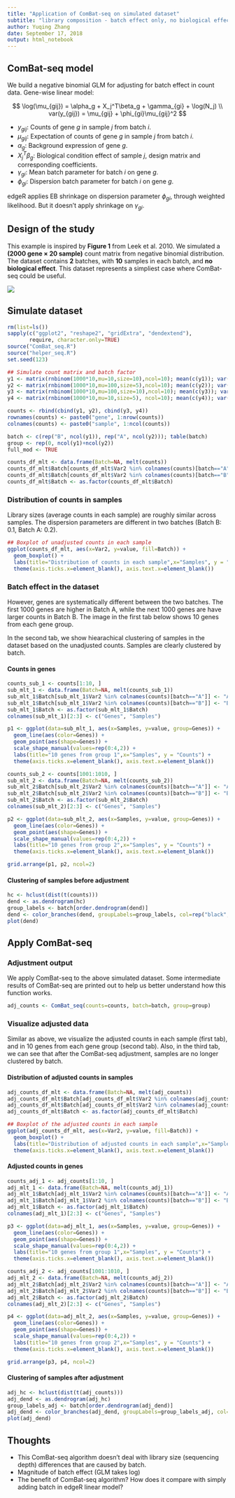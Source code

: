 ---
title: "Application of ComBat-seq on simulated dataset"
subtitle: "library composition - batch effect only, no biological effect"
author: Yuqing Zhang
date: September 17, 2018
output: html_notebook
---

## ComBat-seq model

We build a negative binomial GLM for adjusting for batch effect in count data. Gene-wise linear model:

$$
\log(\mu_{gij}) = \alpha_g + X_j^T\beta_g + \gamma_{gi} + \log(N_j) \\
var(y_{gij}) = \mu_{gij} + \phi_{gi}\mu_{gij}^2
$$

* $y_{gij}$: Counts of gene $g$ in sample $j$ from batch $i$.
* $\mu_{gij}$: Expectation of counts of gene $g$ in sample $j$ from batch $i$.
* $\alpha_g$: Background expression of gene $g$.
* $X_j^T\beta_g$: Biological condition effect of sample $j$, design matrix and corresponding coefficients.
* $\gamma_{gi}$: Mean batch parameter for batch $i$ on gene $g$.
* $\phi_{gi}$: Dispersion batch parameter for batch $i$ on gene $g$.

edgeR applies EB shrinkage on dispersion parameter $\phi_{gi}$, through weighted likelihood. But it doesn't apply shrinkage on $\gamma_{gi}$. 

## Design of the study

This example is inspired by **Figure 1** from Leek et al. 2010. We simulated a **(2000 gene $\times$ 20 sample)** count matrix from negative binomial distribution. The dataset contains **2** batches, with **10** samples in each batch, and **no biological effect**. This dataset represents a simpliest case where ComBat-seq could be useful.

![](../../study_design_1.PNG)

## Simulate dataset {.tabset}

```{r, echo=FALSE, results='hide'}
rm(list=ls())
sapply(c("ggplot2", "reshape2", "gridExtra", "dendextend"), 
       require, character.only=TRUE)
source("ComBat_seq.R")
source("helper_seq.R")
set.seed(123)

## Simulate count matrix and batch factor
y1 <- matrix(rnbinom(1000*10,mu=10,size=10),ncol=10); mean(c(y1)); var(c(y1))
y2 <- matrix(rnbinom(1000*10,mu=100,size=5),ncol=10); mean(c(y2)); var(c(y2))
y3 <- matrix(rnbinom(1000*10,mu=100,size=10),ncol=10); mean(c(y3)); var(c(y3))
y4 <- matrix(rnbinom(1000*10,mu=10,size=5), ncol=10); mean(c(y4)); var(c(y4))

counts <- rbind(cbind(y1, y2), cbind(y3, y4))
rownames(counts) <- paste0("gene", 1:nrow(counts))
colnames(counts) <- paste0("sample", 1:ncol(counts))

batch <- c(rep("B", ncol(y1)), rep("A", ncol(y2))); table(batch)
group <- rep(0, ncol(y1)+ncol(y2))
full_mod <- TRUE
```

```{r, echo=FALSE, results='hide'}
counts_df_mlt <- data.frame(Batch=NA, melt(counts))
counts_df_mlt$Batch[counts_df_mlt$Var2 %in% colnames(counts)[batch=="A"]] <- "A"
counts_df_mlt$Batch[counts_df_mlt$Var2 %in% colnames(counts)[batch=="B"]] <- "B"
counts_df_mlt$Batch <- as.factor(counts_df_mlt$Batch)
```

### Distribution of counts in samples

Library sizes (average counts in each sample) are roughly similar across samples. The dispersion parameters are different in two batches (Batch B: 0.1, Batch A: 0.2).

```{r, echo=FALSE}
## Boxplot of unadjusted counts in each sample
ggplot(counts_df_mlt, aes(x=Var2, y=value, fill=Batch)) + 
  geom_boxplot() +
  labs(title="Distribution of counts in each sample",x="Samples", y = "Counts") +
  theme(axis.ticks.x=element_blank(), axis.text.x=element_blank())
```

### Batch effect in the dataset {.tabset}

However, genes are systematically different between the two batches. The first 1000 genes are higher in Batch A, while the next 1000 genes are have larger counts in Batch B. The image in the first tab below shows 10 genes from each gene group. 

In the second tab, we show hiearachical clustering of samples in the dataset based on the unadjusted counts. Samples are clearly clustered by batch.

#### Counts in genes

```{r, echo=FALSE, fig.width=8, fig.height=4}
counts_sub_1 <- counts[1:10, ]
sub_mlt_1 <- data.frame(Batch=NA, melt(counts_sub_1))
sub_mlt_1$Batch[sub_mlt_1$Var2 %in% colnames(counts)[batch=="A"]] <- "A"
sub_mlt_1$Batch[sub_mlt_1$Var2 %in% colnames(counts)[batch=="B"]] <- "B"
sub_mlt_1$Batch <- as.factor(sub_mlt_1$Batch)
colnames(sub_mlt_1)[2:3] <- c("Genes", "Samples")

p1 <- ggplot(data=sub_mlt_1, aes(x=Samples, y=value, group=Genes)) +
  geom_line(aes(color=Genes)) +
  geom_point(aes(shape=Genes)) +
  scale_shape_manual(values=rep(0:4,2)) + 
  labs(title="10 genes from group 1",x="Samples", y = "Counts") +
  theme(axis.ticks.x=element_blank(), axis.text.x=element_blank())

counts_sub_2 <- counts[1001:1010, ]
sub_mlt_2 <- data.frame(Batch=NA, melt(counts_sub_2))
sub_mlt_2$Batch[sub_mlt_2$Var2 %in% colnames(counts)[batch=="A"]] <- "A"
sub_mlt_2$Batch[sub_mlt_2$Var2 %in% colnames(counts)[batch=="B"]] <- "B"
sub_mlt_2$Batch <- as.factor(sub_mlt_2$Batch)
colnames(sub_mlt_2)[2:3] <- c("Genes", "Samples")

p2 <- ggplot(data=sub_mlt_2, aes(x=Samples, y=value, group=Genes)) +
  geom_line(aes(color=Genes)) +
  geom_point(aes(shape=Genes)) +
  scale_shape_manual(values=rep(0:4,2)) + 
  labs(title="10 genes from group 2",x="Samples", y = "Counts") +
  theme(axis.ticks.x=element_blank(), axis.text.x=element_blank())

grid.arrange(p1, p2, ncol=2)
```

#### Clustering of samples before adjustment

```{r, echo=FALSE, fig.width=6}
hc <- hclust(dist(t(counts)))
dend <- as.dendrogram(hc)
group_labels <- batch[order.dendrogram(dend)]
dend <- color_branches(dend, groupLabels=group_labels, col=rep("black",length(batch)))
plot(dend)  
```


## Apply ComBat-seq {.tabset}

### Adjustment output

We apply ComBat-seq to the above simulated dataset. Some intermediate results of ComBat-seq are printed out to help us better understand how this function works.

```{r}
adj_counts <- ComBat_seq(counts=counts, batch=batch, group=group)
```

### Visualize adjusted data {.tabset}

Similar as above, we visualize the adjusted counts in each sample (first tab), and in 10 genes from each gene group (second tab). Also, in the third tab, we can see that after the ComBat-seq adjustment, samples are no longer clustered by batch.

#### Distribution of adjusted counts in samples

```{r, echo=FALSE}
adj_counts_df_mlt <- data.frame(Batch=NA, melt(adj_counts))
adj_counts_df_mlt$Batch[adj_counts_df_mlt$Var2 %in% colnames(adj_counts)[batch=="A"]] <- "A"
adj_counts_df_mlt$Batch[adj_counts_df_mlt$Var2 %in% colnames(adj_counts)[batch=="B"]] <- "B"
adj_counts_df_mlt$Batch <- as.factor(adj_counts_df_mlt$Batch)

## Boxplot of the adjusted counts in each sample
ggplot(adj_counts_df_mlt, aes(x=Var2, y=value, fill=Batch)) + 
  geom_boxplot() +
  labs(title="Distribution of adjusted counts in each sample",x="Samples", y = "Counts") +
  theme(axis.ticks.x=element_blank(), axis.text.x=element_blank())
```

#### Adjusted counts in genes

```{r, echo=FALSE, fig.width=8, fig.height=4}
counts_adj_1 <- adj_counts[1:10, ]
adj_mlt_1 <- data.frame(Batch=NA, melt(counts_adj_1))
adj_mlt_1$Batch[adj_mlt_1$Var2 %in% colnames(counts)[batch=="A"]] <- "A"
adj_mlt_1$Batch[adj_mlt_1$Var2 %in% colnames(counts)[batch=="B"]] <- "B"
adj_mlt_1$Batch <- as.factor(adj_mlt_1$Batch)
colnames(adj_mlt_1)[2:3] <- c("Genes", "Samples")

p3 <- ggplot(data=adj_mlt_1, aes(x=Samples, y=value, group=Genes)) +
  geom_line(aes(color=Genes)) +
  geom_point(aes(shape=Genes)) +
  scale_shape_manual(values=rep(0:4,2)) + 
  labs(title="10 genes from group 1",x="Samples", y = "Counts") +
  theme(axis.ticks.x=element_blank(), axis.text.x=element_blank())

counts_adj_2 <- adj_counts[1001:1010, ]
adj_mlt_2 <- data.frame(Batch=NA, melt(counts_adj_2))
adj_mlt_2$Batch[adj_mlt_2$Var2 %in% colnames(counts)[batch=="A"]] <- "A"
adj_mlt_2$Batch[adj_mlt_2$Var2 %in% colnames(counts)[batch=="B"]] <- "B"
adj_mlt_2$Batch <- as.factor(adj_mlt_2$Batch)
colnames(adj_mlt_2)[2:3] <- c("Genes", "Samples")

p4 <- ggplot(data=adj_mlt_2, aes(x=Samples, y=value, group=Genes)) +
  geom_line(aes(color=Genes)) +
  geom_point(aes(shape=Genes)) +
  scale_shape_manual(values=rep(0:4,2)) + 
  labs(title="10 genes from group 2",x="Samples", y = "Counts") +
  theme(axis.ticks.x=element_blank(), axis.text.x=element_blank())

grid.arrange(p3, p4, ncol=2)
```

#### Clustering of samples after adjustment

```{r, echo=FALSE, fig.width=6}
adj_hc <- hclust(dist(t(adj_counts)))
adj_dend <- as.dendrogram(adj_hc)
group_labels_adj <- batch[order.dendrogram(adj_dend)]
adj_dend <- color_branches(adj_dend, groupLabels=group_labels_adj, col=rep("black",length(batch)))
plot(adj_dend)  
```


## Thoughts

* This ComBat-seq algorithm doesn't deal with library size (sequencing depth) differences that are caused by batch. 
* Magnitude of batch effect (GLM takes log)
* The benefit of ComBat-seq algorithm? How does it compare with simply adding batch in edgeR linear model?

